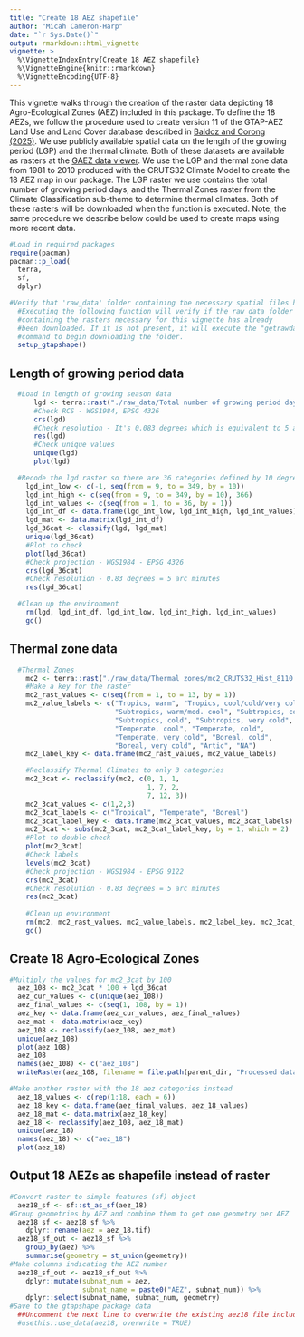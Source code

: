 ```yaml
---
title: "Create 18 AEZ shapefile"
author: "Micah Cameron-Harp"
date: "`r Sys.Date()`"
output: rmarkdown::html_vignette
vignette: >
  %\VignetteIndexEntry{Create 18 AEZ shapefile}
  %\VignetteEngine{knitr::rmarkdown}
  %\VignetteEncoding{UTF-8}
---
```


This vignette walks through the creation of the raster data depicting 18 Agro-Ecological Zones (AEZ) included in this package. To define the 18 AEZs, we follow the procedure used to create version 11 of the GTAP-AEZ Land Use and Land Cover database described in [Baldoz and Corong (2025)](https://www.gtap.agecon.purdue.edu/resources/res_display.asp?RecordID=7407). We use publicly available spatial data on the length of the growing period (LGP) and the thermal climate. Both of these datasets are available as rasters at the [GAEZ data viewer](https://gaez.fao.org/pages/data-viewer). We use the LGP and thermal zone data from 1981 to 2010 produced with the CRUTS32 Climate Model to create the 18 AEZ map in our package. The LGP raster we use contains the total number of growing period days, and the Thermal Zones raster from the Climate Classification sub-theme to determine thermal climates. Both of these rasters will be downloaded when the \link[gtapshape]{getrawdata} function is executed. Note, the same procedure we describe below could be used to create maps using more recent data.

```r
#Load in required packages 
require(pacman)
pacman::p_load(
  terra,
  sf,
  dplyr)  

#Verify that 'raw_data' folder containing the necessary spatial files has been downloaded
  #Executing the following function will verify if the raw_data folder
  #containing the rasters necessary for this vignette has already
  #been downloaded. If it is not present, it will execute the "getrawdata"
  #command to begin downloading the folder.
  setup_gtapshape()
```

## Length of growing period data

```r
  #Load in length of growing season data
      lgd <- terra::rast("./raw_data/Total number of growing period days_1981 to 2010/lgd_CRUTS32_Hist_8110.tif")
      #Check RCS - WGS1984, EPSG 4326
      crs(lgd)  
      #Check resolution - It's 0.083 degrees which is equivalent to 5 arc minutes
      res(lgd) 
      #Check unique values
      unique(lgd)
      plot(lgd)

  #Recode the lgd raster so there are 36 categories defined by 10 degree intervals
    lgd_int_low <- c(-1, seq(from = 9, to = 349, by = 10))
    lgd_int_high <- c(seq(from = 9, to = 349, by = 10), 366)
    lgd_int_values <- c(seq(from = 1, to = 36, by = 1))
    lgd_int_df <- data.frame(lgd_int_low, lgd_int_high, lgd_int_values)
    lgd_mat <- data.matrix(lgd_int_df)
    lgd_36cat <- classify(lgd, lgd_mat)  
    unique(lgd_36cat)
    #Plot to check
    plot(lgd_36cat)
    #Check projection - WGS1984 - EPSG 4326 
    crs(lgd_36cat)  
    #Check resolution - 0.83 degrees = 5 arc minutes
    res(lgd_36cat) 

  #Clean up the environment
    rm(lgd, lgd_int_df, lgd_int_low, lgd_int_high, lgd_int_values)
    gc()
```

## Thermal zone data

```r
  #Thermal Zones
    mc2 <- terra::rast("./raw_data/Thermal zones/mc2_CRUTS32_Hist_8110.tif")
    #Make a key for the raster
    mc2_rast_values <- c(seq(from = 1, to = 13, by = 1))
    mc2_value_labels <- c("Tropics, warm", "Tropics, cool/cold/very cold", 
                          "Subtropics, warm/mod. cool", "Subtropics, cool", 
                          "Subtropics, cold", "Subtropics, very cold", 
                          "Temperate, cool", "Temperate, cold", 
                          "Temperate, very cold", "Boreal, cold", 
                          "Boreal, very cold", "Artic", "NA")
    mc2_label_key <- data.frame(mc2_rast_values, mc2_value_labels)

    #Reclassify Thermal Climates to only 3 categories
    mc2_3cat <- reclassify(mc2, c(0, 1, 1,
                                  1, 7, 2,
                                  7, 12, 3))  
    mc2_3cat_values <- c(1,2,3)
    mc2_3cat_labels <- c("Tropical", "Temperate", "Boreal")
    mc2_3cat_label_key <- data.frame(mc2_3cat_values, mc2_3cat_labels)
    mc2_3cat <- subs(mc2_3cat, mc2_3cat_label_key, by = 1, which = 2)
    #Plot to double check
    plot(mc2_3cat)
    #Check labels
    levels(mc2_3cat)
    #Check projection - WGS1984 - EPSG 9122 
    crs(mc2_3cat)  
    #Check resolution - 0.83 degrees = 5 arc minutes
    res(mc2_3cat) 
    
    #Clean up environment
    rm(mc2, mc2_rast_values, mc2_value_labels, mc2_label_key, mc2_3cat_values, mc2_3cat_labels, mc2_3cat_label_key)
    gc()
```

## Create 18 Agro-Ecological Zones

```r

#Multiply the values for mc2_3cat by 100
  aez_108 <- mc2_3cat * 100 + lgd_36cat
  aez_cur_values <- c(unique(aez_108))
  aez_final_values <- c(seq(1, 108, by = 1))
  aez_key <- data.frame(aez_cur_values, aez_final_values)
  aez_mat <- data.matrix(aez_key)
  aez_108 <- reclassify(aez_108, aez_mat)    
  unique(aez_108)
  plot(aez_108)
  aez_108
  names(aez_108) <- c("aez_108")
  writeRaster(aez_108, filename = file.path(parent_dir, "Processed data/aez_108.tif"), overwrite = TRUE)

#Make another raster with the 18 aez categories instead
  aez_18_values <- c(rep(1:18, each = 6)) 
  aez_18_key <- data.frame(aez_final_values, aez_18_values)
  aez_18_mat <- data.matrix(aez_18_key)  
  aez_18 <- reclassify(aez_108, aez_18_mat)  
  unique(aez_18)  
  names(aez_18) <- c("aez_18")
  plot(aez_18)
```

## Output 18 AEZs as shapefile instead of raster

```r
#Convert raster to simple features (sf) object
  aez18_sf <- sf::st_as_sf(aez_18)
#Group geometries by AEZ and combine them to get one geometry per AEZ
  aez18_sf <- aez18_sf %>%
    dplyr::rename(aez = aez_18.tif)
  aez18_sf_out <- aez18_sf %>%
    group_by(aez) %>% 
    summarise(geometry = st_union(geometry))
#Make columns indicating the AEZ number
  aez18_sf_out <- aez18_sf_out %>%
    dplyr::mutate(subnat_num = aez,
                  subnat_name = paste0("AEZ", subnat_num)) %>%
    dplyr::select(subnat_name, subnat_num, geometry)
#Save to the gtapshape package data
  ##Uncomment the next line to overwrite the existing aez18 file included with the package
  #usethis::use_data(aez18, overwrite = TRUE)
```
